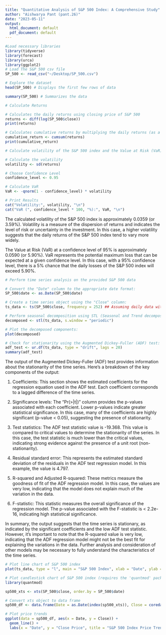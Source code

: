 ```yaml
---
title: "Quantitative Analysis of S&P 500 Index: A Comprehensive Study"
author: "Aishwarya Pant (pant.26)"
date: "2023-05-11"
output:
  html_document: default
  pdf_document: default
---
```

```r
#Load necessary libraries
library(tidyverse)
library(forecast)
library(urca)
library(ggplot2)
# Load The S&P 500 csv file
SP_500 <- read_csv("~/Desktop/SP_500.csv")
```
```r
# Explore the dataset
head(SP_500) # Displays the first few rows of data

summary(SP_500) # Summarizes the data
```
```r
# Calculate Returns

# Calculates the daily returns using closing price of S&P 500
returns <- diff(log(SP_500$close))
print(returns)

# Calculates cumulative returns by multiplying the daily returns (as a decimal) with the previous day's cumulative return.
cumulative_return <- cumsum(returns)
print(cumulative_return)
```
```r
# Calculate volatility of the S&P 500 index and the Value at Risk (VaR)

# Calculate the volatility 
volatility <- sd(returns)

# Choose Confidence Level
confidence_level <- 0.95

# Calculate VaR
VaR <- -qnorm(1 - confidence_level) * volatility

# Print Results
cat("Volatility:", volatility, "\n")
cat("VaR (", confidence_level * 100, "%):", VaR, "\n")
```
The calculated volatility of the S&P 500 index is approximately 0.0359 (or 3.59%). Volatility is a measure of the dispersion of returns and indicates the level of risk or uncertainty in the investment. In this case, a higher volatility suggests that the daily returns of the S&P 500 index tend to vary more widely.

The Value at Risk (VaR) at a confidence level of 95% is approximately 0.0590 (or 5.90%). VaR represents the potential maximum loss that can be expected at a given confidence level. In this case, with a 95% confidence level, there is a 5% chance that the daily losses of the S&P 500 index will exceed 5.90%.

```r
# Perform time series analysis on the provided S&P 500 data

# Convert the "Date" column to the appropriate date format:
SP_500$date <- as.Date(SP_500$date)

# Create a time series object using the "Close" column:
ts_data <- ts(SP_500$close, frequency = 252) ## Assuming daily data with 252 trading days per year

# Perform seasonal decomposition using STL (Seasonal and Trend decomposition using Loess)
decomposed <- stl(ts_data, s.window = "periodic")

# Plot the decomposed components:
plot(decomposed)

# Check for stationarity using the Augmented Dickey-Fuller (ADF) test:
adf_test <- ur.df(ts_data, type = "drift", lags = 20)
summary(adf_test) 
```
The output of the Augmented Dickey-Fuller (ADF) test provides information about the stationarity of the time series. Here's a breakdown of the key components of the output:

1) Coefficients: This section shows the estimated coefficients for the regression equation used in the ADF test. Each coefficient corresponds to a lagged difference of the time series.

2) Significance levels: The "Pr(>|t|)" column provides the p-values associated with each coefficient. Lower p-values indicate greater statistical significance. In this case, many of the coefficients are highly significant (p-value < 0.05), suggesting the presence of stationarity.

3) Test statistics: The ADF test statistic value is -19.368. This value is compared to critical values to determine the stationarity of the series. In this case, the test statistic is much lower than the critical values, indicating strong evidence against the presence of a unit root (non-stationarity).

4) Residual standard error: This represents the estimated standard deviation of the residuals in the ADF test regression model. In this example, the value is 4.797.

5) R-squared and Adjusted R-squared: These metrics measure the goodness of fit of the ADF regression model. In this case, the values are very low, indicating that the model does not explain much of the variation in the data.

6) F-statistic: This statistic measures the overall significance of the regression model. The p-value associated with the F-statistic is < 2.2e-16, indicating high statistical significance.

In summary, the output suggests that the time series is stationary, as indicated by the significant coefficients and the low ADF test statistic. However, it's important to note that the R-squared value is very low, indicating that the ADF regression model might not be the best fit for explaining the variations in the data. Further analysis and consideration of other models may be necessary to fully understand the characteristics of the time series.

```r
# Plot line chart of S&P 500 index
plot(ts_data, type = "l", main = "S&P 500 Index", xlab = "Date", ylab = "Price")

# Plot candlestick chart of S&P 500 index (requires the 'quantmod' package)
library(quantmod)

sp500_xts <- xts(SP_500$close, order.by = SP_500$date)

# Convert xts object to data frame
sp500_df <- data.frame(Date = as.Date(index(sp500_xts)), Close = coredata(sp500_xts))

# Plot price trends
ggplot(data = sp500_df, aes(x = Date, y = Close)) +
  geom_line() +
  labs(x = "Date", y = "Close Price", title = "S&P 500 Index Price Trends")
```

